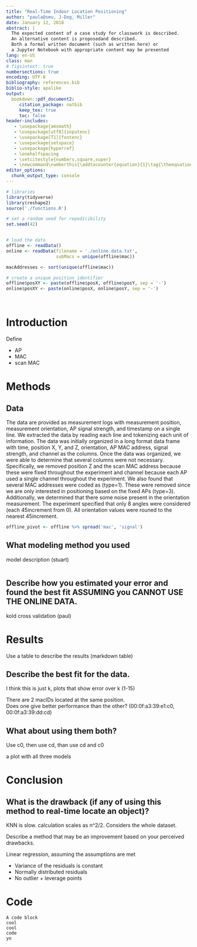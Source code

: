 ```yaml
---
title: "Real-Time Indoor Location Positioning"
author: "paula@smu, J-Dog, Miller"
date: January 12, 2018
abstract: |
  The expected content of a case study for classwork is described.
  An alternative content is proposedand described.
  Both a formal written document (such as written here) or
  a Jupyter Notebook with appropriate content may be presented
lang: en-US
class: man
# figsintext: true
numbersections: true
encoding: UTF-8
bibliography: references.bib
biblio-style: apalike
output:
  bookdown::pdf_document2:
     citation_package: natbib
     keep_tex: true
     toc: false
header-includes:
   - \usepackage{amsmath}
   - \usepackage[utf8]{inputenc}
   - \usepackage[T1]{fontenc}
   - \usepackage{setspace}
   - \usepackage{hyperref}
   - \onehalfspacing
   - \setcitestyle{numbers,square,super}
   - \newcommand\numberthis{\addtocounter{equation}{1}\tag{\theequation}}
editor_options: 
  chunk_output_type: console
---
```


```r
# libraries
library(tidyverse)
library(reshape2)
source('./functions.R')

# set a random seed for repodicibility
set.seed(42)


# load the data
offline <- readData()
online <- readData(filename = './online.data.txt',
                   subMacs = unique(offline$mac))

macAddresses <- sort(unique(offline$mac))

# create a unique position identifier
offline$posXY <- paste(offline$posX, offline$posY, sep = '-')
online$posXY <- paste(online$posX, online$posY, sep = '-')




```

# Introduction


Define

* AP
* MAC
* scan MAC

# Methods

## Data 

The data are provided as measurement logs with
 measurement position, measurement orientation, AP signal strength, and timestamp on a single line.
We extracted the data by reading each line and tokenizing each unit of information.
The data was initially organized in a long format data frame with
 time, position X, Y, and Z, orientation, AP MAC address, signal strength, and channel as the columns.
Once the data was organized, we were able to determine that several columns were not necessary.
Specifically, we removed position Z and the scan MAC address because these were fixed throughout the experiment
 and channel because each AP used a single channel throughout the experiment.
We also found that several MAC addresses were coded as \textit{adhoc} (type=1).
These were removed since we are only interested in positioning based on the fixed APs (type=3).
Additionally, we determined that there some noise present in the orientation measurement.
The experiment specified that only 8 angles were considered (each 45\textdegree increment from 0).
All orientation values were rouned to the nearest 45\textdegree increment.

 
```r
offline_pivot <- offline %>% spread('mac', 'signal')
```


## What modeling method you used

model description (stuart)

```r

```


## Describe how you estimated your error and found the best fit ASSUMING you CANNOT USE THE ONLINE DATA.

kold cross validation (paul)



# Results

Use a table to describe the results (markdown table)

## Describe the best fit for the data.

I think this is just k, plots that show error over k (1-15)

There are 2 macIDs located at the same position.  
Does one give better performance than the other?
(00:0f:a3:39:e1:c0, 00:0f:a3:39:dd:cd)


## What about using them both?

Use c0, then use cd, than use cd and c0

a plot with all three models

# Conclusion

## What is the drawback (if any of using this method to real-time locate an object)?

KNN is slow. calculation scales as n^2/2. Considers the whole dataset.

Describe a method that may be an improvement based on your perceived drawbacks.

Linear regression, assuming the assumptions are met

* Variance of the residuals is constant
* Normally distributed residuals
* No outlier + leverage points

\newpage

\appendix

# Code


```
A code block
cool
cool
code
yo
```


